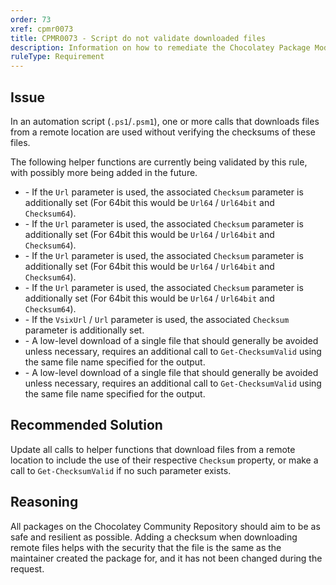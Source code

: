 ---
order: 73
xref: cpmr0073
title: CPMR0073 - Script do not validate downloaded files
description: Information on how to remediate the Chocolatey Package Moderation Rule 0073
ruleType: Requirement
---

<PackageValidatorRuleRequirement />

## Issue

In an automation script (`.ps1`/`.psm1`), one or more calls that downloads files from a remote location are used without verifying the checksums of these files.

The following helper functions are currently being validated by this rule, with possibly more being added in the future.

- <Xref title="`Install-ChocolateyPackage`" value="install-chocolateypackage" /> - If the `Url` parameter is used, the associated `Checksum` parameter is additionally set (For 64bit this would be `Url64` / `Url64bit` and `Checksum64`).
- <Xref title="`Install-ChocolateyZipPackage`" value="install-chocolateyzippackage" /> - If the `Url` parameter is used, the associated `Checksum` parameter is additionally set (For 64bit this would be `Url64` / `Url64bit` and `Checksum64`).
- <Xref title="`Get-ChocolateyWebFile`" value="get-chocolateywebfile" /> - If the `Url` parameter is used, the associated `Checksum` parameter is additionally set (For 64bit this would be `Url64` / `Url64bit` and `Checksum64`).
- <Xref title="`Install-ChocolateyPowershellCommand`" value="install-chocolateypowershellcommand" /> - If the `Url` parameter is used, the associated `Checksum` parameter is additionally set (For 64bit this would be `Url64` / `Url64bit` and `Checksum64`).
- <Xref title="`Install-ChocolateyVsixPackage`" value="install-chocolateyvsixpackage" /> - If the `VsixUrl` / `Url` parameter is used, the associated `Checksum` parameter is additionally set.
- <Xref title="`Get-WebFile`" value="get-webfile" /> - A low-level download of a single file that should generally be avoided unless necessary, requires an additional call to `Get-ChecksumValid` using the same file name specified for the output.
- <Xref title="`Get-FtpFile`" value="get-ftpfile" /> - A low-level download of a single file that should generally be avoided unless necessary, requires an additional call to `Get-ChecksumValid` using the same file name specified for the output.

## Recommended Solution

Update all calls to helper functions that download files from a remote location to include the use of their respective `Checksum` property, or make a call to `Get-ChecksumValid` if no such parameter exists.

## Reasoning

All packages on the Chocolatey Community Repository should aim to be as safe and resilient as possible.
Adding a checksum when downloading remote files helps with the security that the file is the same as the maintainer created the package for, and it has not been changed during the request.

